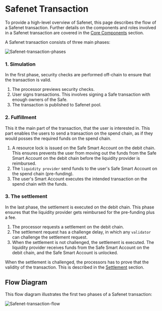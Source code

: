 # Safenet Transaction

To provide a high-level overview of Safenet, this page describes the flow of a Safenet transaction.
Further details on the components and roles involved in a Safenet transaction are covered in the [Core Components](core-components/processor.mdx) section.

A Safenet transaction consists of three main phases:

![Safenet-transaction-phases](../../assets/safenet-transaction-phases.png)

### 1. Simulation

In the first phase, security checks are performed off-chain to ensure that the transaction is valid.

1. The processor previews security checks.
2. User signs transactions. This involves signing a Safe transaction with enough owners of the Safe.
3. The transaction is published to Safenet pool. 

### 2. Fulfillment

This it the main part of the transaction, that the user is interested in. This part enables the users to send a transaction on the spend chain, as if they would posses the required funds on the spend chain.

1. A resource lock is issued on the Safe Smart Account on the debit chain. This ensures prevents the user from moving out the funds from the Safe Smart Account on the debit chain before the liquidity provider is reimbursed.
2. The `liquidity provider` send funds to the user's Safe Smart Account on the spend chain (pre-funding).
3. The user's Smart Account executes the intended transaction on the spend chain with the funds.


### 3. The settlement

In the last phase, the settlement is executed on the debit chain. 
This phase ensures that the liquidity provider gets reimbursed for the pre-funding plus a fee.

1. The processor requests a settlement on the debit chain. 
2. The settlement request has a challenge delay, in which any `validator` can challenge the settlement request.
3. When the settlement is not challenged, the settlement is executed. The liquidity provider receives funds from the Safe Smart Account on the debit chain, and the Safe Smart Account is unlocked.

When the settlement is challenged, the processors has to prove that the validity of the transaction. This is described in the [Settlement](concepts/settlement.mdx) section.

## Flow Diagram

This flow diagram illustrates the first two phases of a Safenet transaction:

![Safenet-transaction-flow](../../assets/safenet-transaction-flow.png)